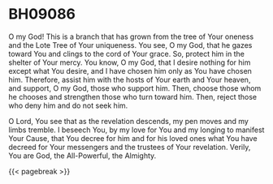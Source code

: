 # BH09086 {#sec-bh09086 .unnumbered}

O my God! This is a branch that has grown from the tree of Your oneness and the Lote Tree of Your uniqueness. You see, O my God, that he gazes toward You and clings to the cord of Your grace. So, protect him in the shelter of Your mercy. You know, O my God, that I desire nothing for him except what You desire, and I have chosen him only as You have chosen him. Therefore, assist him with the hosts of Your earth and Your heaven, and support, O my God, those who support him. Then, choose those whom he chooses and strengthen those who turn toward him. Then, reject those who deny him and do not seek him.

O Lord, You see that as the revelation descends, my pen moves and my limbs tremble. I beseech You, by my love for You and my longing to manifest Your Cause, that You decree for him and for his loved ones what You have decreed for Your messengers and the trustees of Your revelation. Verily, You are God, the All-Powerful, the Almighty.

{{< pagebreak >}}
